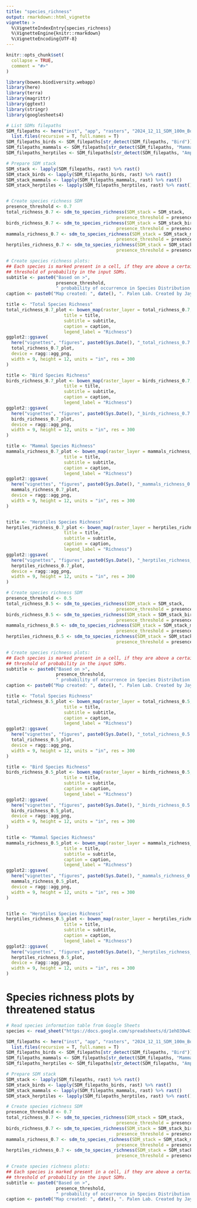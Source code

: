 ```yaml
---
title: "species_richness"
output: rmarkdown::html_vignette
vignette: >
  %\VignetteIndexEntry{species_richness}
  %\VignetteEngine{knitr::rmarkdown}
  %\VignetteEncoding{UTF-8}
---
```


```r
knitr::opts_chunk$set(
  collapse = TRUE,
  comment = "#>"
)
```

```r
library(bowen.biodiversity.webapp)
library(here)
library(terra)
library(magrittr)
library(ggtext)
library(stringr)
library(googlesheets4)
```

```r
# List SDMs filepaths
SDM_filepaths <- here("inst", "app", "rasters", "2024_12_11_SDM_100m_Bowen_Island") %>%
  list.files(recursive = T, full.names = T)
SDM_filepaths_birds <- SDM_filepaths[str_detect(SDM_filepaths, "Bird")]
SDM_filepaths_mammals <- SDM_filepaths[str_detect(SDM_filepaths, "Mammal")]
SDM_filepaths_herptiles <- SDM_filepaths[str_detect(SDM_filepaths, "Amphibian|Reptile")]

# Prepare SDM stack
SDM_stack <- lapply(SDM_filepaths, rast) %>% rast()
SDM_stack_birds <- lapply(SDM_filepaths_birds, rast) %>% rast()
SDM_stack_mammals <- lapply(SDM_filepaths_mammals, rast) %>% rast()
SDM_stack_herptiles <- lapply(SDM_filepaths_herptiles, rast) %>% rast()
```

```r
```



```r
# Create species richness SDM 
presence_threshold <- 0.7
total_richness_0.7 <- sdm_to_species_richness(SDM_stack = SDM_stack,
                                          presence_threshold = presence_threshold)
birds_richness_0.7 <- sdm_to_species_richness(SDM_stack = SDM_stack_birds,
                                          presence_threshold = presence_threshold)
mammals_richness_0.7 <- sdm_to_species_richness(SDM_stack = SDM_stack_mammals,
                                          presence_threshold = presence_threshold)
herptiles_richness_0.7 <- sdm_to_species_richness(SDM_stack = SDM_stack_herptiles,
                                          presence_threshold = presence_threshold)

# Create species richness plots: 
## Each species is marked present in a cell, if they are above a certain 
## threshold of probability in the input SDMs. 
subtitle <- paste0("Based on >", 
                   presence_threshold,
                   " probability of occurrence in Species Distribution Models.")
caption <- paste0("Map created: ", date(), ". Palen Lab. Created by Jay Matsushiba (jmatsush@sfu.ca)")

title <- "Total Species Richness"
total_richness_0.7_plot <- bowen_map(raster_layer = total_richness_0.7,
                      title = title,
                      subtitle = subtitle,
                      caption = caption,
                      legend_label = "Richness")
ggplot2::ggsave(
  here("vignettes", "figures", paste0(Sys.Date(), "_total_richness_0.7.png")),
  total_richness_0.7_plot,
  device = ragg::agg_png,
  width = 9, height = 12, units = "in", res = 300
)

title <- "Bird Species Richness"
birds_richness_0.7_plot <- bowen_map(raster_layer = birds_richness_0.7,
                      title = title,
                      subtitle = subtitle,
                      caption = caption,
                      legend_label = "Richness")
ggplot2::ggsave(
  here("vignettes", "figures", paste0(Sys.Date(), "_birds_richness_0.7.png")),
  birds_richness_0.7_plot,
  device = ragg::agg_png,
  width = 9, height = 12, units = "in", res = 300
)

title <- "Mammal Species Richness"
mammals_richness_0.7_plot <- bowen_map(raster_layer = mammals_richness_0.7,
                      title = title,
                      subtitle = subtitle,
                      caption = caption,
                      legend_label = "Richness")
ggplot2::ggsave(
  here("vignettes", "figures", paste0(Sys.Date(), "_mammals_richness_0.7.png")),
  mammals_richness_0.7_plot,
  device = ragg::agg_png,
  width = 9, height = 12, units = "in", res = 300
)


title <- "Herptiles Species Richness"
herptiles_richness_0.7_plot <- bowen_map(raster_layer = herptiles_richness_0.7,
                      title = title,
                      subtitle = subtitle,
                      caption = caption,
                      legend_label = "Richness")
ggplot2::ggsave(
  here("vignettes", "figures", paste0(Sys.Date(), "_herptiles_richness_0.7.png")),
  herptiles_richness_0.7_plot,
  device = ragg::agg_png,
  width = 9, height = 12, units = "in", res = 300
)
```


```r
# Create species richness SDM 
presence_threshold <- 0.5
total_richness_0.5 <- sdm_to_species_richness(SDM_stack = SDM_stack,
                                          presence_threshold = presence_threshold)
birds_richness_0.5 <- sdm_to_species_richness(SDM_stack = SDM_stack_birds,
                                          presence_threshold = presence_threshold)
mammals_richness_0.5 <- sdm_to_species_richness(SDM_stack = SDM_stack_mammals,
                                          presence_threshold = presence_threshold)
herptiles_richness_0.5 <- sdm_to_species_richness(SDM_stack = SDM_stack_herptiles,
                                          presence_threshold = presence_threshold)

# Create species richness plots: 
## Each species is marked present in a cell, if they are above a certain 
## threshold of probability in the input SDMs. 
subtitle <- paste0("Based on >", 
                   presence_threshold,
                   " probability of occurrence in Species Distribution Models.")
caption <- paste0("Map created: ", date(), ". Palen Lab. Created by Jay Matsushiba (jmatsush@sfu.ca)")

title <- "Total Species Richness"
total_richness_0.5_plot <- bowen_map(raster_layer = total_richness_0.5,
                      title = title,
                      subtitle = subtitle,
                      caption = caption,
                      legend_label = "Richness")
ggplot2::ggsave(
  here("vignettes", "figures", paste0(Sys.Date(), "_total_richness_0.5.png")),
  total_richness_0.5_plot,
  device = ragg::agg_png,
  width = 9, height = 12, units = "in", res = 300
)

title <- "Bird Species Richness"
birds_richness_0.5_plot <- bowen_map(raster_layer = birds_richness_0.5,
                      title = title,
                      subtitle = subtitle,
                      caption = caption,
                      legend_label = "Richness")
ggplot2::ggsave(
  here("vignettes", "figures", paste0(Sys.Date(), "_birds_richness_0.5.png")),
  birds_richness_0.5_plot,
  device = ragg::agg_png,
  width = 9, height = 12, units = "in", res = 300
)

title <- "Mammal Species Richness"
mammals_richness_0.5_plot <- bowen_map(raster_layer = mammals_richness_0.5,
                      title = title,
                      subtitle = subtitle,
                      caption = caption,
                      legend_label = "Richness")
ggplot2::ggsave(
  here("vignettes", "figures", paste0(Sys.Date(), "_mammals_richness_0.5.png")),
  mammals_richness_0.5_plot,
  device = ragg::agg_png,
  width = 9, height = 12, units = "in", res = 300
)


title <- "Herptiles Species Richness"
herptiles_richness_0.5_plot <- bowen_map(raster_layer = herptiles_richness_0.5,
                      title = title,
                      subtitle = subtitle,
                      caption = caption,
                      legend_label = "Richness")
ggplot2::ggsave(
  here("vignettes", "figures", paste0(Sys.Date(), "_herptiles_richness_0.5.png")),
  herptiles_richness_0.5_plot,
  device = ragg::agg_png,
  width = 9, height = 12, units = "in", res = 300
)
```


# Species richness plots by threatened status
```r
# Read species information table from Google Sheets
species <- read_sheet("https://docs.google.com/spreadsheets/d/1ehO30w4i7EDafilNyRpq3sgc86fm8g_TmYMI4ql3qms/edit?usp=sharing")

SDM_filepaths <- here("inst", "app", "rasters", "2024_12_11_SDM_100m_Bowen_Island") %>%
  list.files(recursive = T, full.names = T)
SDM_filepaths_birds <- SDM_filepaths[str_detect(SDM_filepaths, "Bird")]
SDM_filepaths_mammals <- SDM_filepaths[str_detect(SDM_filepaths, "Mammal")]
SDM_filepaths_herptiles <- SDM_filepaths[str_detect(SDM_filepaths, "Amphibian|Reptile")]

# Prepare SDM stack
SDM_stack <- lapply(SDM_filepaths, rast) %>% rast()
SDM_stack_birds <- lapply(SDM_filepaths_birds, rast) %>% rast()
SDM_stack_mammals <- lapply(SDM_filepaths_mammals, rast) %>% rast()
SDM_stack_herptiles <- lapply(SDM_filepaths_herptiles, rast) %>% rast()

# Create species richness SDM 
presence_threshold <- 0.7
total_richness_0.7 <- sdm_to_species_richness(SDM_stack = SDM_stack,
                                          presence_threshold = presence_threshold)
birds_richness_0.7 <- sdm_to_species_richness(SDM_stack = SDM_stack_birds,
                                          presence_threshold = presence_threshold)
mammals_richness_0.7 <- sdm_to_species_richness(SDM_stack = SDM_stack_mammals,
                                          presence_threshold = presence_threshold)
herptiles_richness_0.7 <- sdm_to_species_richness(SDM_stack = SDM_stack_herptiles,
                                          presence_threshold = presence_threshold)

# Create species richness plots: 
## Each species is marked present in a cell, if they are above a certain 
## threshold of probability in the input SDMs. 
subtitle <- paste0("Based on >", 
                   presence_threshold,
                   " probability of occurrence in Species Distribution Models.")
caption <- paste0("Map created: ", date(), ". Palen Lab. Created by Jay Matsushiba (jmatsush@sfu.ca)")

```


